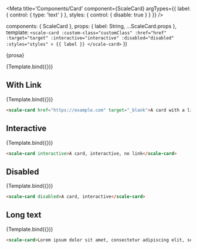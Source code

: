 
<!--
  👀

  We're missing two key things from Stencil's docs in the generated readme file:
  - whether attributes are optional or required
  - any description for those attributes
  - plus, writing them again in the .vue file can be error-prone.

  Other minor pain-points:
  - writing the code-snippet manually, need to make sure attribute/values match
  - declaring all props both in Template and the <template> of the .vue file

  Two more thing to think about:
  - in the end there's nothing Vue-specific in the stories, only for us devs, no?
    al least until the code snippet in the Preview works as expected and doesn't show `Template.bind()`
  - we're not using the Vue output target package (it's not really useful in Storybook)
-->

<Meta
  title='Components/Card'
  component={ScaleCard}
  argTypes={{
    label: {
      control: { type: 'text' }
    },
    styles: {
      control: { disable: true }
    }
  }}
/>

  components: { ScaleCard },
  props: {
    label: String,
    ...ScaleCard.props
  },
  template: `
    <scale-card
      :custom-class="customClass"
      :href="href"
      :target="target"
      :interactive="interactive"
      :disabled="disabled"
      :styles="styles"
    >
      {{ label }}
    </scale-card>
  `
})

<Description>{prosa}</Description>

<Preview>
  <Story
    name='Standard'
    args={{
      label: 'A card'
    }} 
  >
    {Template.bind({})}
  </Story>
</Preview>

<Props story='Standard' />

## With Link

<Preview>
  <Story
    name='With Link'
    args={{
      label: 'A card with a link to example.com',
      href: 'https://example.com',
      target: '_blank'
    }} 
  >
    {Template.bind({})}
  </Story>
</Preview>

```html
<scale-card href="https://example.com" target="_blank">A card with a link to example.com</scale-card>
```

## Interactive

<Preview>
  <Story
    name='Interactive'
    args={{
      label: 'A card, interactive, no link',
      interactive: true
    }} 
  >
    {Template.bind({})}
  </Story>
</Preview>

```html
<scale-card interactive>A card, interactive, no link</scale-card>
```

## Disabled

<Preview>
  <Story
    name='Disabled'
    args={{
      label: 'A card, disabled',
      disabled: true
    }} 
  >
    {Template.bind({})}
  </Story>
</Preview>

```html
<scale-card disabled>A card, interactive</scale-card>
```

## Long text

<Preview>
  <Story
    name='Long text'
    args={{
      label: 'Lorem ipsum dolor sit amet, consectetur adipiscing elit, sed do eiusmod tempor incididunt ut labore et dolore magna aliqua. Ut enim ad minim veniam, quis nostrud exercitation ullamco laboris nisi ut aliquip ex ea commodo consequat.'
    }} 
  >
    {Template.bind({})}
  </Story>
</Preview>

```html
<scale-card>Lorem ipsum dolor sit amet, consectetur adipiscing elit, sed do eiusmod tempor incididunt ut labore et dolore magna aliqua. Ut enim ad minim veniam, quis nostrud exercitation ullamco laboris nisi ut aliquip ex ea commodo consequat.</scale-card>
```
